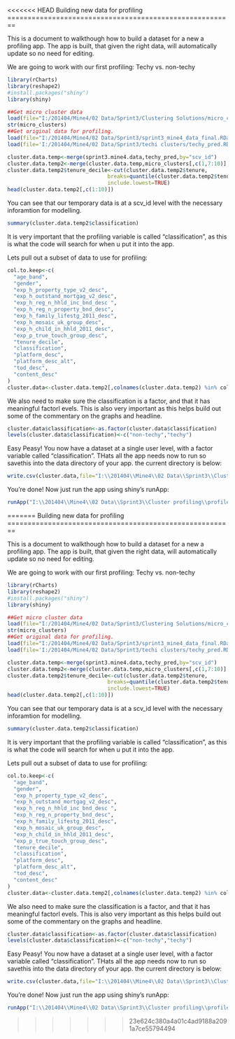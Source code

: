 <<<<<<< HEAD
Building new data for profiling
========================================================

This is a document to walkthough how to build a dataset for a new a profiling app. The app is built, that given the right data, will automatically update so no need for editing.

We are going to work with our first profiling: Techy vs. non-techy

```{r}
library(rCharts)
library(reshape2)
#install.packages("shiny")
library(shiny)

##Get micro cluster data
load(file="I:/201404/Mine4/02 Data/Sprint3/Clustering Solutions/micro_clusters.RData")
str(micro_clusters)
##Get original data for profiling.
load(file="I:/201404/Mine4/02 Data/Sprint3/sprint3_mine4_data_final.RData")
load(file='I:/201404/Mine4/02 Data/Sprint3/techi clusters/techy_pred.RData')

cluster.data.temp<-merge(sprint3.mine4.data,techy_pred,by="scv_id")
cluster.data.temp2<-merge(cluster.data.temp,micro_clusters[,c(1,7:10)],by="scv_id")
cluster.data.temp2$tenure_decile<-cut(cluster.data.temp2$tenure,
                                breaks=quantile(cluster.data.temp2$tenure, probs=seq(0,1, by=0.1)),
                                include.lowest=TRUE)
head(cluster.data.temp2[,c(1:10)])
```

You can see that our temporary data is at a scv_id level with the necessary inforamtion for modelling.

```{r fig.width=7, fig.height=6}
summary(cluster.data.temp2$classification)
```

It is very important that the profiling variable is called "classification", as this is what the code will search for when u put it into the app.

Lets pull out a subset of data to use for profiling:
```{r}
col.to.keep<-c(
  "age_band",
  "gender",
  "exp_h_property_type_v2_desc",
  "exp_h_outstand_mortgag_v2_desc",
  "exp_h_reg_n_hhld_inc_bnd_desc ",
  "exp_h_reg_n_property_bnd_desc",
  "exp_h_family_lifestg_2011_desc",
  "exp_h_mosaic_uk_group_desc",
  "exp_h_child_in_hhld_2011_desc",
  "exp_p_true_touch_group_desc",
  "tenure_decile",
  "classification",
  "platform_desc",
  "platform_desc_alt",
  "tod_desc",
  "content_desc"
)
cluster.data<-cluster.data.temp2[,colnames(cluster.data.temp2) %in% col.to.keep]
```

We also need to make sure the classification is a factor, and that it has meaningful factorl evels. This is also very important as this helps build out some of the commentary on the graphs and headline.

```{r}
cluster.data$classification<-as.factor(cluster.data$classification)
levels(cluster.data$classification)<-c("non-techy","techy")
```

Easy Peasy! You now have a dataset at a single user level, with a factor variable called "classification". THats all the app needs now to run so savethis into the data directory of your app. the current directory is below:

```{r}
write.csv(cluster.data,file="I:\\201404\\Mine4\\02 Data\\Sprint3\\Cluster profiling\\profile-app\\data\\cluster_data.csv",row.names=FALSE)
```

You're done! Now just run the app using shiny's runApp:

```{r eval=FALSE}
runApp("I:\\201404\\Mine4\\02 Data\\Sprint3\\Cluster profiling\\profile-app")
```
=======
Building new data for profiling
========================================================

This is a document to walkthough how to build a dataset for a new a profiling app. The app is built, that given the right data, will automatically update so no need for editing.

We are going to work with our first profiling: Techy vs. non-techy

```r
library(rCharts)
library(reshape2)
#install.packages("shiny")
library(shiny)

##Get micro cluster data
load(file="I:/201404/Mine4/02 Data/Sprint3/Clustering Solutions/micro_clusters.RData")
str(micro_clusters)
##Get original data for profiling.
load(file="I:/201404/Mine4/02 Data/Sprint3/sprint3_mine4_data_final.RData")
load(file='I:/201404/Mine4/02 Data/Sprint3/techi clusters/techy_pred.RData')

cluster.data.temp<-merge(sprint3.mine4.data,techy_pred,by="scv_id")
cluster.data.temp2<-merge(cluster.data.temp,micro_clusters[,c(1,7:10)],by="scv_id")
cluster.data.temp2$tenure_decile<-cut(cluster.data.temp2$tenure,
                                breaks=quantile(cluster.data.temp2$tenure, probs=seq(0,1, by=0.1)),
                                include.lowest=TRUE)
head(cluster.data.temp2[,c(1:10)])
```

You can see that our temporary data is at a scv_id level with the necessary inforamtion for modelling.

```r
summary(cluster.data.temp2$classification)
```

It is very important that the profiling variable is called "classification", as this is what the code will search for when u put it into the app.

Lets pull out a subset of data to use for profiling:
```r
col.to.keep<-c(
  "age_band",
  "gender",
  "exp_h_property_type_v2_desc",
  "exp_h_outstand_mortgag_v2_desc",
  "exp_h_reg_n_hhld_inc_bnd_desc ",
  "exp_h_reg_n_property_bnd_desc",
  "exp_h_family_lifestg_2011_desc",
  "exp_h_mosaic_uk_group_desc",
  "exp_h_child_in_hhld_2011_desc",
  "exp_p_true_touch_group_desc",
  "tenure_decile",
  "classification",
  "platform_desc",
  "platform_desc_alt",
  "tod_desc",
  "content_desc"
)
cluster.data<-cluster.data.temp2[,colnames(cluster.data.temp2) %in% col.to.keep]
```

We also need to make sure the classification is a factor, and that it has meaningful factorl evels. This is also very important as this helps build out some of the commentary on the graphs and headline.

```r
cluster.data$classification<-as.factor(cluster.data$classification)
levels(cluster.data$classification)<-c("non-techy","techy")
```

Easy Peasy! You now have a dataset at a single user level, with a factor variable called "classification". THats all the app needs now to run so savethis into the data directory of your app. the current directory is below:

```r
write.csv(cluster.data,file="I:\\201404\\Mine4\\02 Data\\Sprint3\\Cluster profiling\\profile-app\\data\\cluster_data.csv",row.names=FALSE)
```

You're done! Now just run the app using shiny's runApp:

```r
runApp("I:\\201404\\Mine4\\02 Data\\Sprint3\\Cluster profiling\\profile-app")
```
>>>>>>> 23e624c380a4a01c4ad9188a2091a7ce55794494
